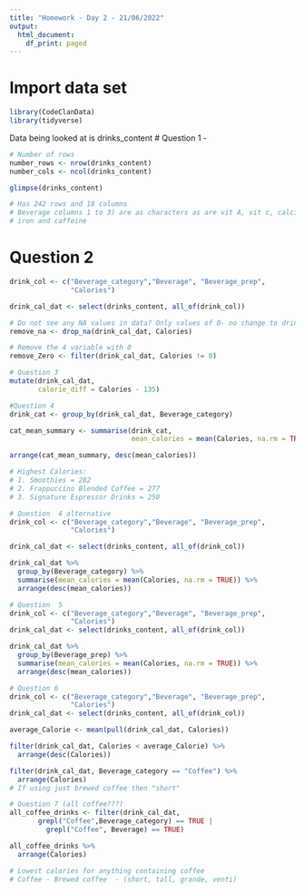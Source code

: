 ```yaml
---
title: "Homework - Day 2 - 21/06/2022"
output:
  html_document:
    df_print: paged
---
```


# Import data set
```r
library(CodeClanData)
library(tidyverse)
```

Data being looked at is drinks_content
# Question 1 - 
```r
# Number of rows
number_rows <- nrow(drinks_content)
number_cols <- ncol(drinks_content)

glimpse(drinks_content)

# Has 242 rows and 18 columns
# Beverage columns 1 to 3) are as characters as are vit A, vit c, calcium
# iron and caffeine
```

# Question 2

```r
drink_col <- c("Beverage_category","Beverage", "Beverage_prep",
               "Calories")

drink_cal_dat <- select(drinks_content, all_of(drink_col))

# Do not see any NA values in data? Only values of 0- no change to drink_cal_dat
remove_na <- drop_na(drink_cal_dat, Calories)

# Remove the 4 variable with 0
remove_Zero <- filter(drink_cal_dat, Calories != 0)

# Question 3
mutate(drink_cal_dat,
       calorie_diff = Calories - 135)

```


```r
#Question 4
drink_cat <- group_by(drink_cal_dat, Beverage_category)

cat_mean_summary <- summarise(drink_cat,
                              mean_calories = mean(Calories, na.rm = TRUE))

arrange(cat_mean_summary, desc(mean_calories))

# Highest Calories:
# 1. Smoothies = 282
# 2. Frappuccino Blended Coffee = 277
# 3. Signature Espressor Drinks = 250
```


```r
# Question  4 alternative
drink_col <- c("Beverage_category","Beverage", "Beverage_prep",
               "Calories")

drink_cal_dat <- select(drinks_content, all_of(drink_col))

drink_cal_dat %>%
  group_by(Beverage_category) %>% 
  summarise(mean_calories = mean(Calories, na.rm = TRUE)) %>% 
  arrange(desc(mean_calories))

```
```r
# Question  5
drink_col <- c("Beverage_category","Beverage", "Beverage_prep",
               "Calories")
drink_cal_dat <- select(drinks_content, all_of(drink_col))

drink_cal_dat %>%
  group_by(Beverage_prep) %>% 
  summarise(mean_calories = mean(Calories, na.rm = TRUE)) %>% 
  arrange(desc(mean_calories))

```


```r
# Question 6
drink_col <- c("Beverage_category","Beverage", "Beverage_prep",
               "Calories")
drink_cal_dat <- select(drinks_content, all_of(drink_col))

average_Calorie <- mean(pull(drink_cal_dat, Calories))

filter(drink_cal_dat, Calories < average_Calorie) %>% 
  arrange(desc(Calories))
```


```r
filter(drink_cal_dat, Beverage_category == "Coffee") %>% 
  arrange(Calories)
# If using just brewed coffee then "short"
```



```r
# Question 7 (all coffee???)
all_coffee_drinks <- filter(drink_cal_dat,
       grepl("Coffee",Beverage_category) == TRUE |
         grepl("Coffee", Beverage) == TRUE)

all_coffee_drinks %>% 
  arrange(Calories)

# Lowest calories for anything containing coffee
# Coffee - Brewed coffee  - (short, tall, grande, venti)

```













